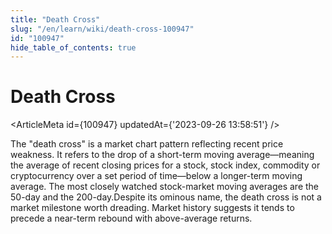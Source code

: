 ```yaml
---
title: "Death Cross"
slug: "/en/learn/wiki/death-cross-100947"
id: "100947"
hide_table_of_contents: true
---
```



# Death Cross

<ArticleMeta id={100947} updatedAt={'2023-09-26 13:58:51'} />
<div className='border-solid border-b border-t-0 my-4 border-[var(--ifm-color-gray-300)]' />

The "death cross" is a market chart pattern reflecting recent price weakness. It refers to the drop of a short-term moving average—meaning the average of recent closing prices for a stock, stock index, commodity or cryptocurrency over a set period of time—below a longer-term moving average. The most closely watched stock-market moving averages are the 50-day and the 200-day.Despite its ominous name, the death cross is not a market milestone worth dreading. Market history suggests it tends to precede a near-term rebound with above-average returns.
